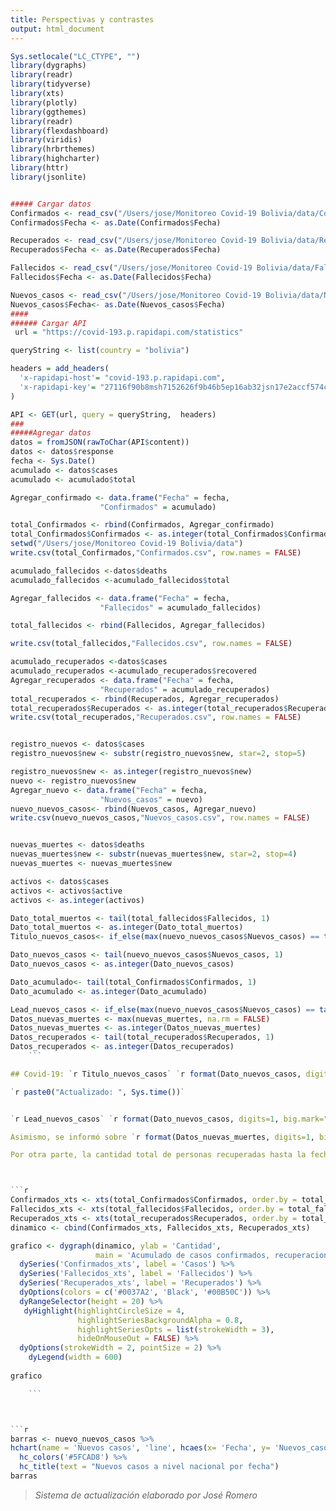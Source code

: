 ```yaml
---
title: Perspectivas y contrastes
output: html_document
---
```


```r
Sys.setlocale("LC_CTYPE", "")
library(dygraphs)
library(readr)
library(tidyverse)
library(xts)
library(plotly)
library(ggthemes)
library(readr)
library(flexdashboard)
library(viridis)
library(hrbrthemes)
library(highcharter)
library(httr)
library(jsonlite)


##### Cargar datos
Confirmados <- read_csv("/Users/jose/Monitoreo Covid-19 Bolivia/data/Confirmados.csv")
Confirmados$Fecha <- as.Date(Confirmados$Fecha)

Recuperados <- read_csv("/Users/jose/Monitoreo Covid-19 Bolivia/data/Recuperados.csv")
Recuperados$Fecha <- as.Date(Recuperados$Fecha)

Fallecidos <- read_csv("/Users/jose/Monitoreo Covid-19 Bolivia/data/Fallecidos.csv")
Fallecidos$Fecha <- as.Date(Fallecidos$Fecha)

Nuevos_casos <- read_csv("/Users/jose/Monitoreo Covid-19 Bolivia/data/Nuevos_casos.csv")
Nuevos_casos$Fecha<- as.Date(Nuevos_casos$Fecha)
####
###### Cargar API
 url = "https://covid-193.p.rapidapi.com/statistics"

queryString <- list(country = "bolivia")

headers = add_headers(
  'x-rapidapi-host'= "covid-193.p.rapidapi.com",
  'x-rapidapi-key'= "27116f90b8msh7152626f9b46b5ep16ab32jsn17e2accf574c"
)

API <- GET(url, query = queryString,  headers)
###
#####Agregar datos
datos = fromJSON(rawToChar(API$content))
datos <- datos$response
fecha <- Sys.Date()
acumulado <- datos$cases
acumulado <- acumulado$total

Agregar_confirmado <- data.frame("Fecha" = fecha, 
                    "Confirmados" = acumulado)

total_Confirmados <- rbind(Confirmados, Agregar_confirmado)
total_Confirmados$Confirmados <- as.integer(total_Confirmados$Confirmados)
setwd("/Users/jose/Monitoreo Covid-19 Bolivia/data")
write.csv(total_Confirmados,"Confirmados.csv", row.names = FALSE)

acumulado_fallecidos <-datos$deaths
acumulado_fallecidos <-acumulado_fallecidos$total

Agregar_fallecidos <- data.frame("Fecha" = fecha, 
                    "Fallecidos" = acumulado_fallecidos)

total_fallecidos <- rbind(Fallecidos, Agregar_fallecidos)

write.csv(total_fallecidos,"Fallecidos.csv", row.names = FALSE)

acumulado_recuperados <-datos$cases
acumulado_recuperados <-acumulado_recuperados$recovered
Agregar_recuperados <- data.frame("Fecha" = fecha, 
                    "Recuperados" = acumulado_recuperados)
total_recuperados <- rbind(Recuperados, Agregar_recuperados)
total_recuperados$Recuperados <- as.integer(total_recuperados$Recuperados)
write.csv(total_recuperados,"Recuperados.csv", row.names = FALSE)


registro_nuevos <- datos$cases
registro_nuevos$new <- substr(registro_nuevos$new, star=2, stop=5)

registro_nuevos$new <- as.integer(registro_nuevos$new)
nuevo <- registro_nuevos$new
Agregar_nuevo <- data.frame("Fecha" = fecha, 
                    "Nuevos_casos" = nuevo)
nuevo_nuevos_casos<- rbind(Nuevos_casos, Agregar_nuevo) 
write.csv(nuevo_nuevos_casos,"Nuevos_casos.csv", row.names = FALSE)


nuevas_muertes <- datos$deaths
nuevas_muertes$new <- substr(nuevas_muertes$new, star=2, stop=4)
nuevas_muertes <- nuevas_muertes$new

activos <- datos$cases
activos <- activos$active
activos <- as.integer(activos)

Dato_total_muertos <- tail(total_fallecidos$Fallecidos, 1)
Dato_total_muertos <- as.integer(Dato_total_muertos)
Titulo_nuevos_casos<- if_else(max(nuevo_nuevos_casos$Nuevos_casos) == tail(nuevo_nuevos_casos$Nuevos_casos, 1), print("Bolivia registra un récord de", encoding = "UTF-8"), print("Bolivia registra", encoding = "UTF-8"))

Dato_nuevos_casos <- tail(nuevo_nuevos_casos$Nuevos_casos, 1)
Dato_nuevos_casos <- as.integer(Dato_nuevos_casos)

Dato_acumulado<- tail(total_Confirmados$Confirmados, 1)
Dato_acumulado <- as.integer(Dato_acumulado)

Lead_nuevos_casos <- if_else(max(nuevo_nuevos_casos$Nuevos_casos) == tail(nuevo_nuevos_casos$Nuevos_casos, 1), sprintf("Bolivia registró esta joranada un récord de"), sprintf("Bolivia registró esta jornada"))
Datos_nuevas_muertes <- max(nuevas_muertes, na.rm = FALSE)
Datos_nuevas_muertes <- as.integer(Datos_nuevas_muertes)
Datos_recuperados <- tail(total_recuperados$Recuperados, 1)
Datos_recuperados <- as.integer(Datos_recuperados)
    ```

## Covid-19: `r Titulo_nuevos_casos` `r format(Dato_nuevos_casos, digits=1, big.mark=" ")` nuevos contagios y los casos acumulados llegan a `r format(Dato_acumulado, digits=1, big.mark=" ")`

`r paste0("Actualizado: ", Sys.time())`


`r Lead_nuevos_casos` `r format(Dato_nuevos_casos, digits=1, big.mark=" ")` nuevos casos de coronavirus, según los datos del reporte epidemiológico. De este modo, el acumulado de contagios confirmados asciende a `r format(Dato_acumulado, digits=1, big.mark=" ")`, de los cuales `r format(activos, digits=1, big.mark=" ")` se mantienen activos.

Asimismo, se informó sobre `r format(Datos_nuevas_muertes, digits=1, big.mark=" ")` nuevos decesos a causa de esta enfermedad, con lo cual el total de fallecidos es de `r format(Dato_total_muertos, digits=1, big.mark=" ")`.

Por otra parte, la cantidad total de personas recuperadas hasta la fecha es de `r format(Datos_recuperados, digits=1, big.mark=" ")`. 



```r
Confirmados_xts <- xts(total_Confirmados$Confirmados, order.by = total_Confirmados$Fecha, frequency = 1)
Fallecidos_xts <- xts(total_fallecidos$Fallecidos, order.by = total_fallecidos$Fecha, frequency = 1)
Recuperados_xts <- xts(total_recuperados$Recuperados, order.by = total_recuperados$Fecha, frequency = 1)
dinamico <- cbind(Confirmados_xts, Fallecidos_xts, Recuperados_xts)

grafico <- dygraph(dinamico, ylab = 'Cantidad',
                   main = 'Acumulado de casos confirmados, recuperaciones y decesos', height='500px', width = "100%") %>% 
  dySeries('Confirmados_xts', label = 'Casos') %>% 
  dySeries('Fallecidos_xts', label = 'Fallecidos') %>% 
  dySeries('Recuperados_xts', label = 'Recuperados') %>% 
  dyOptions(colors = c('#0037A2', 'Black', '#00B50C')) %>% 
  dyRangeSelector(height = 20) %>% 
   dyHighlight(highlightCircleSize = 4, 
               highlightSeriesBackgroundAlpha = 0.8,
               highlightSeriesOpts = list(strokeWidth = 3),
               hideOnMouseOut = FALSE) %>% 
  dyOptions(strokeWidth = 2, pointSize = 2) %>% 
    dyLegend(width = 600)
  
grafico

    ```



```r

barras <- nuevo_nuevos_casos %>% 
hchart(name = 'Nuevos casos', 'line', hcaes(x= 'Fecha', y= 'Nuevos_casos')) %>% 
  hc_colors('#5FCAD8') %>% 
  hc_title(text = "Nuevos casos a nivel nacional por fecha") 
barras

```

> *Sistema de actualización elaborado por José Romero*

